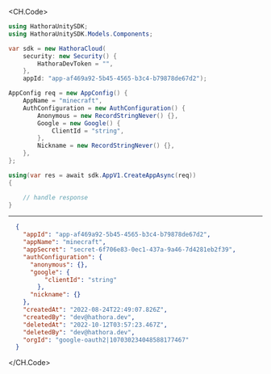 
<CH.Code>
```csharp CreateApp.cs
using HathoraUnitySDK;
using HathoraUnitySDK.Models.Components;

var sdk = new HathoraCloud(
    security: new Security() {
        HathoraDevToken = "",
    },
    appId: "app-af469a92-5b45-4565-b3c4-b79878de67d2");

AppConfig req = new AppConfig() {
    AppName = "minecraft",
    AuthConfiguration = new AuthConfiguration() {
        Anonymous = new RecordStringNever() {},
        Google = new Google() {
            ClientId = "string",
        },
        Nickname = new RecordStringNever() {},
    },
};

using(var res = await sdk.AppV1.CreateAppAsync(req))
{

    // handle response
}
```
---

```json Example Response
  {
    "appId": "app-af469a92-5b45-4565-b3c4-b79878de67d2",
    "appName": "minecraft",
    "appSecret": "secret-6f706e83-0ec1-437a-9a46-7d4281eb2f39",
    "authConfiguration": {
      "anonymous": {},
      "google": {
          "clientId": "string"
        },
      "nickname": {}
    },
    "createdAt": "2022-08-24T22:49:07.826Z",
    "createdBy": "dev@hathora.dev",
    "deletedAt": "2022-10-12T03:57:23.467Z",
    "deletedBy": "dev@hathora.dev",
    "orgId": "google-oauth2|107030234048588177467"
  }
```
</CH.Code>
